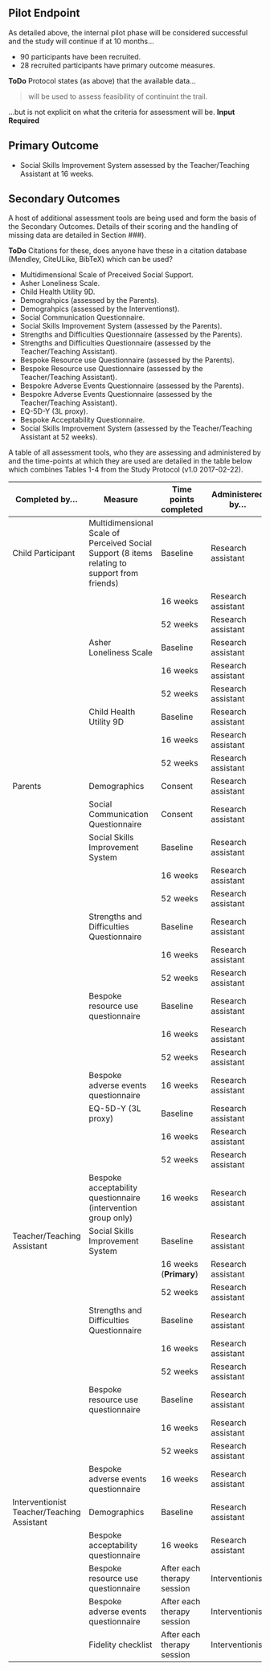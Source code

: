 ## Pilot Endpoint

As detailed above, the internal pilot phase will be considered successful and the study will continue if at 10 months...

- 90 participants have been recruited.
- 28 recruited participants have primary outcome measures.

**ToDo** Protocol states (as above) that the available data...

> will be used to assess feasibility of continuint the trail.

...but is not explicit on what the criteria for assessment will be.  **Input Required**

## Primary Outcome

* Social Skills Improvement System assessed by the Teacher/Teaching Assistant at 16 weeks.

## Secondary Outcomes

A host of additional assessment tools are being used and form the basis of the Secondary Outcomes.  Details of their scoring and the handling of missing data are detailed in Section ###).

**ToDo** Citations for these, does anyone have these in a citation database (Mendley, CiteULike, BibTeX) which can be used?

* Multidimensional Scale of Preceived Social Support.
* Asher Loneliness Scale.
* Child Health Utility 9D.
* Demograhpics (assessed by the Parents).
* Demograhpics (assessed by the Interventionst).
* Social Communication Questionnaire.
* Social Skills Improvement System (assessed by the Parents).
- Strengths and Difficulties Questionnaire (assessed by the Parents).
- Strengths and Difficulties Questionnaire (assessed by the Teacher/Teaching Assistant).
- Bespoke Resource use Questionnaire (assessed by the Parents).
- Bespoke Resource use Questionnaire (assessed by the Teacher/Teaching Assistant).
* Bespokre Adverse Events Questionnaire (assessed by the Parents).
* Bespokre Adverse Events Questionnaire (assessed by the Teacher/Teaching Assistant).
- EQ-5D-Y (3L proxy).
- Bespoke Acceptability Questionnaire.
- Social Skills Improvement System (assessed by the Teacher/Teaching Assistant at 52 weeks).


A table of all assessment tools, who they are assessing and administered by and the time-points at which they are used are detailed in the table below which combines Tables 1-4 from the Study Protocol (v1.0 2017-02-22).


| Completed by...  | Measure                | Time points completed | Administered by... |
|------------------|------------------------|-----------------------|--------------------|
| Child Participant | Multidimensional Scale of Perceived Social Support (8 items relating to support from friends) | Baseline | Research assistant |
|                  |                        | 16 weeks              | Research assistant |
|                  |                        | 52 weeks              | Research assistant |
|                  | Asher Loneliness Scale | Baseline              | Research assistant |
|                  |                        | 16 weeks              | Research assistant |
|                  |                        | 52 weeks              | Research assistant |
|                  | Child Health Utility 9D| Baseline              | Research assistant |
|                  |                        | 16 weeks              | Research assistant |
|                  |                        | 52 weeks              | Research assistant |
| Parents          | Demographics           | Consent               | Research assistant |
|                  | Social Communication Questionnaire | Consent   | Research assistant |
|                  | Social Skills Improvement System   | Baseline  | Research assistant |
|                  |                        | 16 weeks              | Research assistant |
|                  |                        | 52 weeks              | Research assistant |
|                  | Strengths and Difficulties Questionnaire | Baseline | Research assistant |
|                  |                        | 16 weeks              | Research assistant |
|                  |                        | 52 weeks              | Research assistant |
|                  | Bespoke resource use questionnaire | Baseline  | Research assistant |
|                  |                        | 16 weeks              | Research assistant |
|                  |                        | 52 weeks              | Research assistant |
|                  | Bespoke adverse events questionnaire | 16 weeks| Research assistant |
|                  | EQ-5D-Y  (3L proxy)    | Baseline              | Research assistant |
|                  |                        | 16 weeks              | Research assistant |
|                  |                        | 52 weeks              | Research assistant |
|                  | Bespoke acceptability questionnaire (intervention group only) | 16 weeks | Research assistant |
| Teacher/Teaching Assistant | Social Skills Improvement System | Baseline | Research assistant |
|                  |                        | 16 weeks (**Primary**)| Research assistant |
|                  |                        | 52 weeks              | Research assistant |
|                  | Strengths and Difficulties Questionnaire | Baseline | Research assistant |
|                  |                        | 16 weeks              | Research assistant |
|                  |                        | 52 weeks              | Research assistant |
|                  | Bespoke resource use questionnaire | Baseline  | Research assistant |
|                  |                        | 16 weeks              | Research assistant |
|                  |                        | 52 weeks              | Research assistant |
|                  | Bespoke adverse events questionnaire | 16 weeks| Research assistant |
| Interventionist Teacher/Teaching Assistant | Demographics | Baseline | Research assistant |
|                  | Bespoke acceptability questionnaire  | 16 weeks | Research assistant |
|                  | Bespoke resource use questionnaire   | After each therapy session | Interventionist |
|                  | Bespoke adverse events questionnaire | After each therapy session | Interventionist |
|                  | Fidelity checklist                   | After each therapy session | Interventionist |
